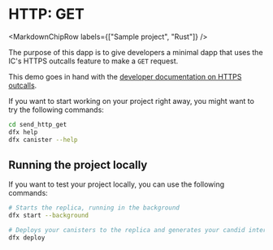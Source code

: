 
# HTTP: GET

<MarkdownChipRow labels={["Sample project", "Rust"]} />

The purpose of this dapp is to give developers a minimal dapp that uses the IC's HTTPS outcalls feature to make a `GET` request.

This demo goes in hand with the [developer documentation on HTTPS outcalls](https://internetcomputer.org/docs/current/developer-docs/integrations/https-outcalls/https-outcalls-get).

If you want to start working on your project right away, you might want to try the following commands:

```bash
cd send_http_get
dfx help
dfx canister --help
```

## Running the project locally
If you want to test your project locally, you can use the following commands:

```bash
# Starts the replica, running in the background
dfx start --background

# Deploys your canisters to the replica and generates your candid interface
dfx deploy
```
